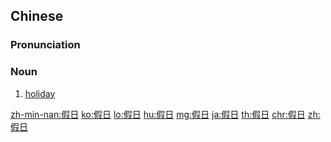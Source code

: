 ==Chinese==
{{zh-forms}}

===Pronunciation===
{{zh-pron
|m=jiàrì
|c=gaa3 jat6
|h=pfs=ká-ngit
|mn=kh:kà-ji̍t/xm,tp:kà-li̍t/kh:ká-ji̍t/qz,tp:ká-li̍t/zz:kèe-ji̍t
|cat=n
}}

===Noun===
{{zh-noun}}

# [[holiday]] {{gloss|non-working day}}

[[zh-min-nan:假日]]
[[ko:假日]]
[[lo:假日]]
[[hu:假日]]
[[mg:假日]]
[[ja:假日]]
[[th:假日]]
[[chr:假日]]
[[zh:假日]]